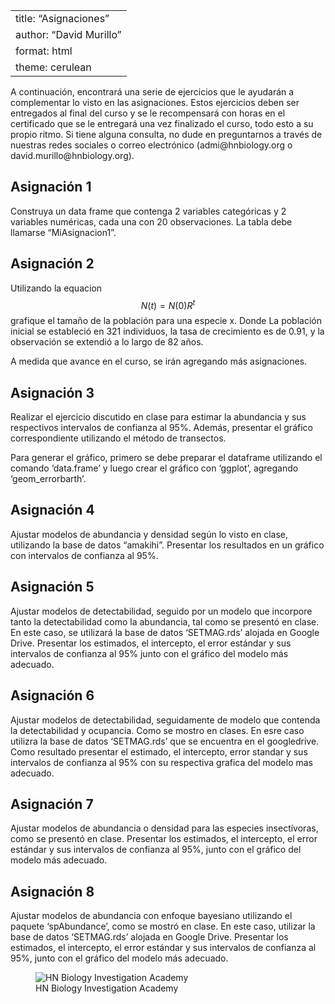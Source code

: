 
---
title: "Asignaciones"
author: "David Murillo"
format: html
theme: cerulean
---

A continuación, encontrará una serie de ejercicios que le ayudarán a complementar lo visto en las asignaciones. Estos ejercicios deben ser entregados al final del curso y se le recompensará con horas en el certificado que se le entregará una vez finalizado el curso, todo esto a su propio ritmo. Si tiene alguna consulta, no dude en preguntarnos a través de nuestras redes sociales o correo electrónico (admi@hnbiology.org o david.murillo@hnbiology.org).

::: panel-tabset

## Asignación 1

Construya un data frame que contenga 2 variables categóricas y 2 variables numéricas, cada una con 20 observaciones. La tabla debe llamarse "MiAsignacion1".

## Asignación 2

Utilizando la equacion $$N(t) = N(0)R^t$$ grafique el tamaño de la población para una especie x. Donde La población inicial se estableció en 321 individuos, la tasa de crecimiento es de 0.91, y la observación se extendió a lo largo de 82 años.

A medida que avance en el curso, se irán agregando más asignaciones.

## Asignación 3

Realizar el ejercicio discutido en clase para estimar la abundancia y sus respectivos intervalos de confianza al 95%. Además, presentar el gráfico correspondiente utilizando el método de transectos.

Para generar el gráfico, primero se debe preparar el dataframe utilizando el comando 'data.frame' y luego crear el gráfico con 'ggplot', agregando 'geom_errorbarth'.

## Asignación 4

Ajustar modelos de abundancia y densidad según lo visto en clase, utilizando la base de datos "amakihi". Presentar los resultados en un gráfico con intervalos de confianza al 95%.

## Asignación 5

Ajustar modelos de detectabilidad, seguido por un modelo que incorpore tanto la detectabilidad como la abundancia, tal como se presentó en clase. En este caso, se utilizará la base de datos 'SETMAG.rds' alojada en Google Drive. Presentar los estimados, el intercepto, el error estándar y sus intervalos de confianza al 95% junto con el gráfico del modelo más adecuado.

## Asignación 6

Ajustar modelos de detectabilidad, seguidamente de modelo que contenda la detectabilidad y ocupancia. Como se mostro en clases. En esre caso utilizra la base de datos 'SETMAG.rds' que se encuentra en el googledrive. Como resultado presentar el estimado, el intercepto, error standar y sus intervalos de confianza al 95% con su respectiva grafica del modelo mas adecuado. 


## Asignación 7

Ajustar modelos de abundancia o densidad para las especies insectívoras, como se presentó en clase. Presentar los estimados, el intercepto, el error estándar y sus intervalos de confianza al 95%, junto con el gráfico del modelo más adecuado.

## Asignación 8

Ajustar modelos de abundancia con enfoque bayesiano utilizando el paquete 'spAbundance', como se mostró en clase. En este caso, utilizar la base de datos 'SETMAG.rds' alojada en Google Drive. Presentar los estimados, el intercepto, el error estándar y sus intervalos de confianza al 95%, junto con el gráfico del modelo más adecuado.


:::


![HN Biology Investigation Academy](HN Cursos publicidad/HN Biology Inv large.jpg)
